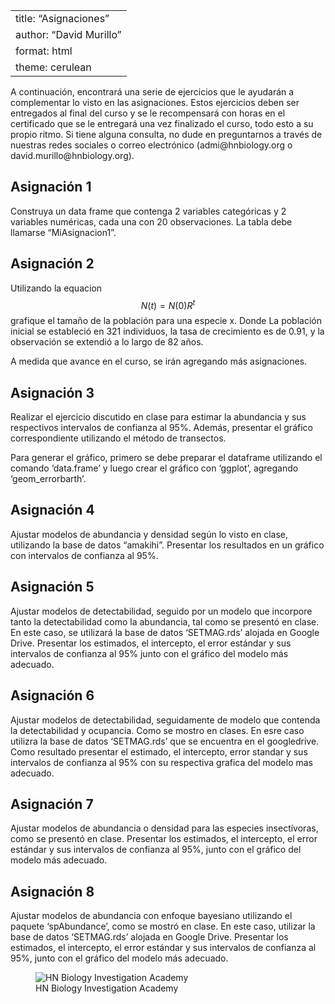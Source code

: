 
---
title: "Asignaciones"
author: "David Murillo"
format: html
theme: cerulean
---

A continuación, encontrará una serie de ejercicios que le ayudarán a complementar lo visto en las asignaciones. Estos ejercicios deben ser entregados al final del curso y se le recompensará con horas en el certificado que se le entregará una vez finalizado el curso, todo esto a su propio ritmo. Si tiene alguna consulta, no dude en preguntarnos a través de nuestras redes sociales o correo electrónico (admi@hnbiology.org o david.murillo@hnbiology.org).

::: panel-tabset

## Asignación 1

Construya un data frame que contenga 2 variables categóricas y 2 variables numéricas, cada una con 20 observaciones. La tabla debe llamarse "MiAsignacion1".

## Asignación 2

Utilizando la equacion $$N(t) = N(0)R^t$$ grafique el tamaño de la población para una especie x. Donde La población inicial se estableció en 321 individuos, la tasa de crecimiento es de 0.91, y la observación se extendió a lo largo de 82 años.

A medida que avance en el curso, se irán agregando más asignaciones.

## Asignación 3

Realizar el ejercicio discutido en clase para estimar la abundancia y sus respectivos intervalos de confianza al 95%. Además, presentar el gráfico correspondiente utilizando el método de transectos.

Para generar el gráfico, primero se debe preparar el dataframe utilizando el comando 'data.frame' y luego crear el gráfico con 'ggplot', agregando 'geom_errorbarth'.

## Asignación 4

Ajustar modelos de abundancia y densidad según lo visto en clase, utilizando la base de datos "amakihi". Presentar los resultados en un gráfico con intervalos de confianza al 95%.

## Asignación 5

Ajustar modelos de detectabilidad, seguido por un modelo que incorpore tanto la detectabilidad como la abundancia, tal como se presentó en clase. En este caso, se utilizará la base de datos 'SETMAG.rds' alojada en Google Drive. Presentar los estimados, el intercepto, el error estándar y sus intervalos de confianza al 95% junto con el gráfico del modelo más adecuado.

## Asignación 6

Ajustar modelos de detectabilidad, seguidamente de modelo que contenda la detectabilidad y ocupancia. Como se mostro en clases. En esre caso utilizra la base de datos 'SETMAG.rds' que se encuentra en el googledrive. Como resultado presentar el estimado, el intercepto, error standar y sus intervalos de confianza al 95% con su respectiva grafica del modelo mas adecuado. 


## Asignación 7

Ajustar modelos de abundancia o densidad para las especies insectívoras, como se presentó en clase. Presentar los estimados, el intercepto, el error estándar y sus intervalos de confianza al 95%, junto con el gráfico del modelo más adecuado.

## Asignación 8

Ajustar modelos de abundancia con enfoque bayesiano utilizando el paquete 'spAbundance', como se mostró en clase. En este caso, utilizar la base de datos 'SETMAG.rds' alojada en Google Drive. Presentar los estimados, el intercepto, el error estándar y sus intervalos de confianza al 95%, junto con el gráfico del modelo más adecuado.


:::


![HN Biology Investigation Academy](HN Cursos publicidad/HN Biology Inv large.jpg)
